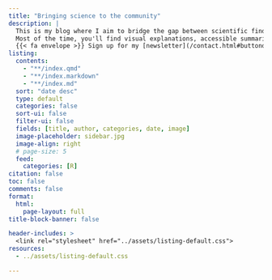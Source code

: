 ```yaml
---
title: "Bringing science to the community"
description: |
  This is my blog where I aim to bridge the gap between scientific findings and the wider community.<br>
  Most of the time, you'll find visual explanations, accessible summaries, and articles —created both as a reference for my future self and <br> (hopefully) as a helpful resource for you too.<br><br>
  {{< fa envelope >}} Sign up for my [newsletter](/contact.html#buttondown) to receive updates about new posts.
listing: 
  contents: 
    - "**/index.qmd"
    - "**/index.markdown" 
    - "**/index.md"
  sort: "date desc"
  type: default
  categories: false
  sort-ui: false
  filter-ui: false
  fields: [title, author, categories, date, image]
  image-placeholder: sidebar.jpg
  image-align: right
  # page-size: 5
  feed:
    categories: [R]
citation: false
toc: false
comments: false
format: 
  html: 
    page-layout: full
title-block-banner: false

header-includes: >
  <link rel="stylesheet" href="../assets/listing-default.css">
resources:
  - ../assets/listing-default.css 

---
```

